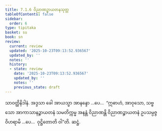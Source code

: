 ```yaml
---
title: 7.1.6 ဝိညာဏဉ္စာယတနသုတ္တ
tableOfContents: false
sidebar:
  order: 6
type: tipitaka
basket: su
book: sn
review:
  current: review
  updated: '2025-10-23T09:13:52.936567'
  updated_by: ''
  notes: ''
  history:
  - state: review
    date: '2025-10-23T09:13:52.936567'
    updated_by: ''
    notes: ''
    previous_state: draft
---
```



<ReviewStatus review={frontmatter.review} showDetails={true} />

<HypothesisAnnotation frontmatter={frontmatter} />

<DynamicBreadcrumb />

<Division number="337" book="sn" e="ch" v="18" p="328">

<Paragraph number="1132" book="sn">
သာဝတ္ထိနိဒါနံ. အဒ္ဒသာ ခေါ အာယသ္မာ အာနန္ဒော …ပေ…  “ဣဓာဟံ, အာဝုသော, သဗ္ဗသော အာကာသာနဉ္စာယတနံ သမတိက္ကမ္မ အနန္တံ ဝိညာဏန္တိ ဝိညာဏဉ္စာယတနံ ဥပသမ္ပဇ္ဇ ဝိဟရာမိ …ပေ…  ဝုဋ္ဌိတောတိ ဝါ”တိ.

</Paragraph>
</Division>

<Paragraph number="1133" type="center" book="sn">
ဆဋ္ဌံ.
</Paragraph>